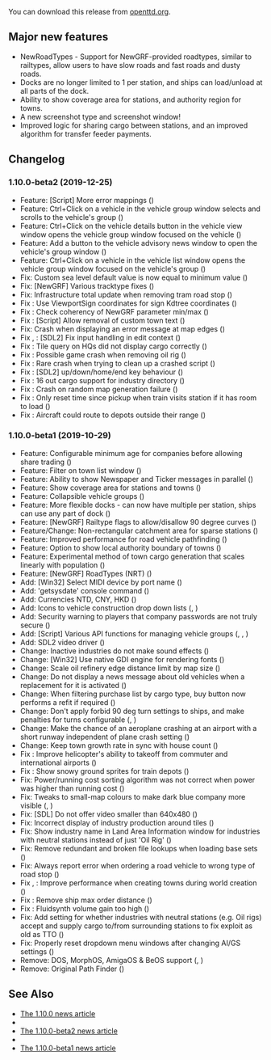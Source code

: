 {{en/-}}
{{en/OTTDVersions}}

{{en/Release|prev=OpenTTD 1.9.3|next=OpenTTD 1.10.1|date=2019-04-01}}

You can download this release from [https://www.openttd.org/download-stable/1.10.0 openttd.org].

==Major new features==
* NewRoadTypes - Support for NewGRF-provided roadtypes, similar to railtypes, allow users to have slow roads and fast roads and dusty roads.
* Docks are no longer limited to 1 per station, and ships can load/unload at all parts of the dock.
* Ability to show coverage area for stations, and authority region for towns.
* A new screenshot type and screenshot window!
* Improved logic for sharing cargo between stations, and an improved algorithm for transfer feeder payments.

==Changelog==
=== 1.10.0-beta2 (2019-12-25) ===
* Feature: [Script] More error mappings ({{en/GHIssue|7857}})
* Feature: Ctrl+Click on a vehicle in the vehicle group window selects and scrolls to the vehicle's group ({{en/GHIssue|7800}})
* Feature: Ctrl+Click on the vehicle details button in the vehicle view window opens the vehicle group window focused on the vehicle ({{en/GHIssue|7800}})
* Feature: Add a button to the vehicle advisory news window to open the vehicle's group window ({{en/GHIssue|7800}})
* Feature: Ctrl+Click on a vehicle in the vehicle list window opens the vehicle group window focused on the vehicle's group ({{en/GHIssue|7800}})
* Fix: Custom sea level default value is now equal to minimum value ({{en/GHIssue|7866}})
* Fix: [NewGRF] Various tracktype fixes ({{en/GHIssue|7863}})
* Fix: Infrastructure total update when removing tram road stop ({{en/GHIssue|7856}})
* Fix {{en/GHIssue|7847}}: Use ViewportSign coordinates for sign Kdtree coordinates ({{en/GHIssue|7849}})
* Fix {{en/GHIssue|7836}}: Check coherency of NewGRF parameter min/max ({{en/GHIssue|7840}})
* Fix {{en/GHIssue|7673}}: [Script] Allow removal of custom town text ({{en/GHIssue|7834}})
* Fix: Crash when displaying an error message at map edges ({{en/GHIssue|7833}})
* Fix {{en/GHIssue|7783}}, {{en/GHIssue|7816}}: [SDL2] Fix input handling in edit context ({{en/GHIssue|7825}})
* Fix {{en/GHIssue|7697}}: Tile query on HQs did not display cargo correctly ({{en/GHIssue|7824}})
* Fix {{en/GHIssue|7820}}: Possible game crash when removing oil rig ({{en/GHIssue|7821}})
* Fix {{en/GHIssue|7606}}: Rare crash when trying to clean up a crashed script ({{en/GHIssue|7819}})
* Fix {{en/GHIssue|7784}}: [SDL2] up/down/home/end key behaviour ({{en/GHIssue|7815}})
* Fix {{en/GHIssue|7631}}: 16 out cargo support for industry directory ({{en/GHIssue|7809}})
* Fix {{en/GHIssue|7646}}: Crash on random map generation failure ({{en/GHIssue|7805}})
* Fix {{en/GHIssue|7430}}: Only reset time since pickup when train visits station if it has room to load ({{en/GHIssue|7595}})
* Fix {{en/GHIssue|5405}}: Aircraft could route to depots outside their range ({{en/GHIssue|7104}})


=== 1.10.0-beta1 (2019-10-29) ===
* Feature: Configurable minimum age for companies before allowing share trading ({{en/GHIssue|7780}})
* Feature: Filter on town list window ({{en/GHIssue|7621}})
* Feature: Ability to show Newspaper and Ticker messages in parallel ({{en/GHIssue|7612}})
* Feature: Show coverage area for stations and towns ({{en/GHIssue|7446}})
* Feature: Collapsible vehicle groups ({{en/GHIssue|7417}})
* Feature: More flexible docks - can now have multiple per station, ships can use any part of dock ({{en/GHIssue|7380}})
* Feature: [NewGRF] Railtype flags to allow/disallow 90 degree curves ({{en/GHIssue|7352}})
* Feature/Change: Non-rectangular catchment area for sparse stations ({{en/GHIssue|7235}})
* Feature: Improved performance for road vehicle pathfinding ({{en/GHIssue|7261}})
* Feature: Option to show local authority boundary of towns ({{en/GHIssue|7025}})
* Feature: Experimental method of town cargo generation that scales linearly with population ({{en/GHIssue|6965}})
* Feature: [NewGRF] RoadTypes (NRT) ({{en/GHIssue|6811}})
* Add: [Win32] Select MIDI device by port name ({{en/GHIssue|7666}})
* Add: 'getsysdate' console command ({{en/GHIssue|7658}})
* Add: Currencies NTD, CNY, HKD ({{en/GHIssue|7596}})
* Add: Icons to vehicle construction drop down lists ({{en/GHIssue|7358}}, {{en/GHIssue|7485}})
* Add: Security warning to players that company passwords are not truly secure ({{en/GHIssue|7351}})
* Add: [Script] Various API functions for managing vehicle groups ({{en/GHIssue|7225}}, {{en/GHIssue|7336}}, {{en/GHIssue|7716}})
* Add: SDL2 video driver ({{en/GHIssue|7086}})
* Change: Inactive industries do not make sound effects ({{en/GHIssue|7752}})
* Change: [Win32] Use native GDI engine for rendering fonts ({{en/GHIssue|7572}})
* Change: Scale oil refinery edge distance limit by map size ({{en/GHIssue|7514}})
* Change: Do not display a news message about old vehicles when a replacement for it is activated ({{en/GHIssue|7401}})
* Change: When filtering purchase list by cargo type, buy button now performs a refit if required ({{en/GHIssue|7301}})
* Change: Don't apply forbid 90 deg turn settings to ships, and make penalties for turns configurable ({{en/GHIssue|7289}}, {{en/GHIssue|7372}})
* Change: Make the chance of an aeroplane crashing at an airport with a short runway independent of plane crash setting ({{en/GHIssue|7302}})
* Change: Keep town growth rate in sync with house count ({{en/GHIssue|6777}})
* Fix {{en/GHIssue|6219}}: Improve helicopter's ability to takeoff from commuter and international airports ({{en/GHIssue|7710}})
* Fix {{en/GHIssue|6407}}: Show snowy ground sprites for train depots ({{en/GHIssue|7671}})
* Fix: Power/running cost sorting algorithm was not correct when power was higher than running cost ({{en/GHIssue|7561}})
* Fix: Tweaks to small-map colours to make dark blue company more visible ({{en/GHIssue|7436}}, {{en/GHIssue|7450}})
* Fix: [SDL] Do not offer video smaller than 640x480 ({{en/GHIssue|7442}})
* Fix: Incorrect display of industry production around tiles ({{en/GHIssue|7426}})
* Fix: Show industry name in Land Area Information window for industries with neutral stations instead of just 'Oil Rig' ({{en/GHIssue|7349}})
* Fix: Remove redundant and broken file lookups when loading base sets ({{en/GHIssue|7348}})
* Fix: Always report error when ordering a road vehicle to wrong type of road stop ({{en/GHIssue|7316}})
* Fix {{en/GHIssue|7043}}, {{en/GHIssue|7274}}: Improve performance when creating towns during world creation ({{en/GHIssue|7284}})
* Fix {{en/GHIssue|7062}}: Remove ship max order distance ({{en/GHIssue|7279}})
* Fix {{en/GHIssue|7189}}: Fluidsynth volume gain too high ({{en/GHIssue|7253}})
* Fix: Add setting for whether industries with neutral stations (e.g. Oil rigs) accept and supply cargo to/from surrounding stations to fix exploit as old as TTO ({{en/GHIssue|7234}})
* Fix: Properly reset dropdown menu windows after changing AI/GS settings ({{en/GHIssue|7092}})
* Remove: DOS, MorphOS, AmigaOS & BeOS support ({{en/GHIssue|7326}}, {{en/GHIssue|7388}})
* Remove: Original Path Finder ({{en/GHIssue|7245}})


==See Also==
* [https://www.openttd.org/news/2020/04/01/openttd-1-10-0.html The 1.10.0 news article]
* {{en/Forum|topic=86237|post=1227866|Forum post for 1.10.0-beta2}}
* [https://www.openttd.org/news/2019/12/25/openttd-1-10-0-beta2.html The 1.10.0-beta2 news article]
* {{en/Forum|topic=86237|Forum topic for 1.10.0-beta1}}
* [https://www.openttd.org/news/2019/10/29/openttd-1-10-0-beta1.html The 1.10.0-beta1 news article]